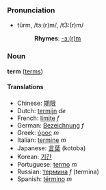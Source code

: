 ===Pronunciation===
*tûrm, /tɜː(r)m/, /t3:(r)m/
*:'''Rhymes''': [[Rhymes:English:-ɜː(r)m|-ɜː(r)m]]

===Noun===
'''term''' ([[terms]])

====Translations====
*Chinese: [[期限]]
*Dutch: [[termijn]] ''de''
*French: [[limite]] ''f''
*German: [[Bezeichnung]] ''f''
*Greek: [[όρος]] ''m''
*Italian: [[termine]] ''m''
*Japanese: [[言葉]] (kotoba)
*Korean: [[기간]]
*Portuguese: [[termo]] ''m''
*Russian: [[термина]] ''f'' (termina)
*Spanish: [[término]] ''m''